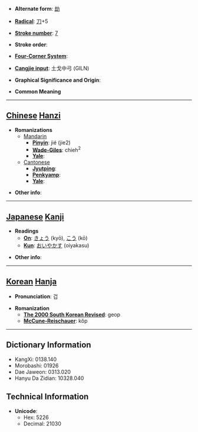 * '''Alternate form''': [[劫]]

* '''[[Wiktionary:Chinese radical index| Radical]]''': [[Wiktionary:Chinese radical index 刀|刀]]+5

* '''[[Wiktionary:Chinese total strokes index|Stroke number]]''': [[Wiktionary:Chinese total strokes index 7|7]]

* '''Stroke order''': 

* '''[[Wiktionary:Chinese four corner index|Four-Corner System]]''': 

* '''[[Wiktionary:Chinese Cangjie index|Cangjie input]]''': 土戈中弓 (GILN)

* '''Graphical Significance and Origin''': 

* '''Common Meaning'''

----

== [[Chinese]] [[Hanzi]] ==

* '''Romanizations'''
** [[Mandarin]]
*** '''[[Pinyin]]''': jié (jie2)
*** '''[[Wade-Giles]]''': chieh<sup>2</sup>
*** '''[[Yale]]''': 
**[[Cantonese]]
***'''[[Jyutping]]''':
***'''[[Penkyamp]]''': 
***'''[[Yale]]''': 

* '''Other info''': 

----

== [[Japanese]] [[Kanji]] ==

* '''Readings'''
** '''[[On]]''': [[きょう]] (kyō), [[こう]] (kō)
** '''[[Kun]]''': [[おいやかす]] (oiyakasu)

* '''Other info''':  

----

== [[Korean]] [[Hanja]] ==

* '''Pronunciation''': 겁

* '''Romanization'''
** '''[[The 2000 South Korean Revised Romanization|The 2000 South Korean Revised]]''': geop
** '''[[McCune-Reischauer]]''': kŏp

----

== Dictionary Information ==

* KangXi: 0138.140
* Morobashi: 01926
* Dae Jaweon: 0313.020
* Hanyu Da Zidian: 10328.040

== Technical Information ==

* '''Unicode''':
** Hex: 5226
** Decimal: 21030